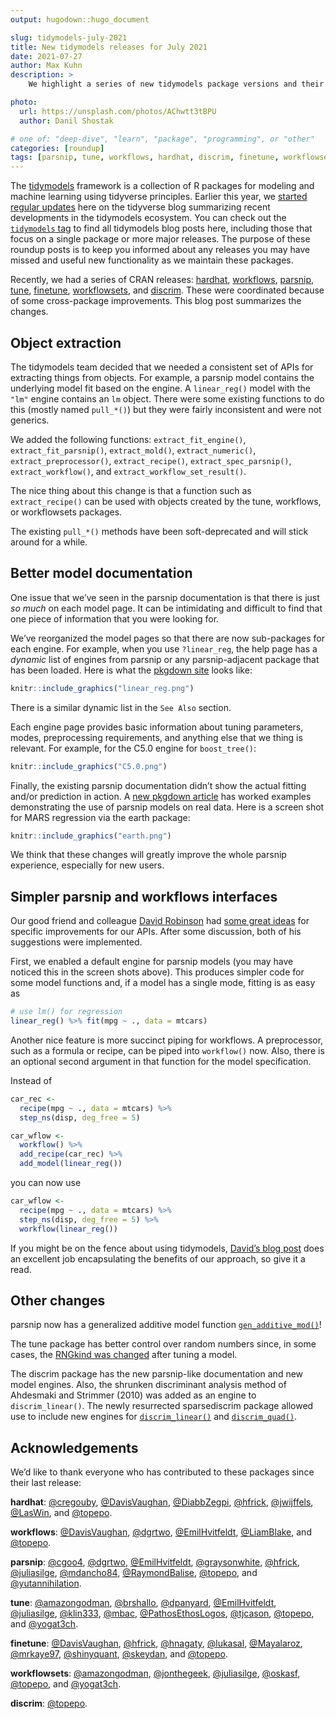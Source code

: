 ```yaml
---
output: hugodown::hugo_document

slug: tidymodels-july-2021
title: New tidymodels releases for July 2021
date: 2021-07-27
author: Max Kuhn
description: >
    We highlight a series of new tidymodels package versions and their improvements.  

photo:
  url: https://unsplash.com/photos/AChwtt3tBPU
  author: Danil Shostak

# one of: "deep-dive", "learn", "package", "programming", or "other"
categories: [roundup] 
tags: [parsnip, tune, workflows, hardhat, discrim, finetune, workflowsets]
---
```


<!--
TODO:
* [ ] Look over / edit the post's title in the yaml
* [ ] Edit (or delete) the description; note this appears in the Twitter card
* [ ] Pick category and tags (see existing with `hugodown::tidy_show_meta()`)
* [ ] Find photo & update yaml metadata
* [ ] Create `thumbnail-sq.jpg`; height and width should be equal
* [ ] Create `thumbnail-wd.jpg`; width should be >5x height
* [ ] `hugodown::use_tidy_thumbnails()`
* [ ] Add intro sentence, e.g. the standard tagline for the package
* [ ] `usethis::use_tidy_thanks()`
-->

The [tidymodels](https://www.tidymodels.org/) framework is a collection of R packages for modeling and machine learning using tidyverse principles. Earlier this year, we [started regular updates](https://www.tidyverse.org/blog/2021/03/tidymodels-2021-q1/) here on the tidyverse blog summarizing recent developments in the tidymodels ecosystem. You can check out the [`tidymodels` tag](https://www.tidyverse.org/tags/tidymodels/) to find all tidymodels blog posts here, including those that focus on a single package or more major releases. The purpose of these roundup posts is to keep you informed about any releases you may have missed and useful new functionality as we maintain these packages.

Recently, we had a series of CRAN releases: [hardhat](https://hardhat.tidymodels.org/news/index.html#hardhat-0-1-6-2021-07-14), [workflows](https://workflows.tidymodels.org/news/#workflows-0-2-3-2021-07-15), [parsnip](https://parsnip.tidymodels.org/news/#parsnip-0-1-7-2021-07-21), [tune](https://tune.tidymodels.org/news/#tune-0-1-6-2021-07-21), [finetune](https://finetune.tidymodels.org/news/#finetune-0-1-0-unreleased), [workflowsets](https://workflowsets.tidymodels.org/news/#workflowsets-0-1-0-unreleased), and [discrim](https://discrim.tidymodels.org/news/#discrim-0-1-3-unreleased). These were coordinated because of some cross-package improvements. This blog post summarizes the changes. 

## Object extraction

The tidymodels team decided that we needed a consistent set of APIs for extracting things from objects. For example, a parsnip model contains the underlying model fit based on the engine. A `linear_reg()` model with the `"lm"` engine contains an `lm` object. There were some existing functions to do this (mostly named `pull_*()`) but they were fairly inconsistent and were not generics. 

We added the following functions: `extract_fit_engine()`, `extract_fit_parsnip()`, `extract_mold()`, `extract_numeric()`, `extract_preprocessor()`, `extract_recipe()`, `extract_spec_parsnip()`, `extract_workflow()`, and `extract_workflow_set_result()`. 

The nice thing about this change is that a function such as `extract_recipe()` can be used with objects created by the tune, workflows, or workflowsets packages. 

The existing `pull_*()` methods have been soft-deprecated and will stick around for a while. 

## Better model documentation

One issue that we've seen in the parsnip documentation is that there is just _so much_ on each model page. It can be intimidating and difficult to find that one piece of information that you were looking for. 

We've reorganized the model pages so that there are now sub-packages for each engine. For example, when you use `?linear_reg`, the help page has a _dynamic_ list of engines from parsnip or any parsnip-adjacent package that has been loaded. Here is what the [pkgdown site](https://parsnip.tidymodels.org/reference/linear_reg.html) looks like: 

```r
knitr::include_graphics("linear_reg.png")
```

There is a similar dynamic list in the `See Also` section. 

Each engine page provides basic information about tuning parameters, modes, preprocessing requirements, and anything else that we thing is relevant. For example, for the C5.0 engine for `boost_tree()`:

```r
knitr::include_graphics("C5.0.png")
```

Finally, the existing parsnip documentation didn't show the actual fitting and/or prediction in action. A [new pkgdown article](https://parsnip.tidymodels.org/articles/articles/Examples.html) has worked examples demonstrating the use of parsnip models on real data. Here is a screen shot for MARS regression via the earth package: 

```r
knitr::include_graphics("earth.png")
```

We think that these changes will greatly improve the whole parsnip experience, especially for new users. 

## Simpler parsnip and workflows interfaces

Our good friend and colleague [David Robinson](https://twitter.com/drob) had [some great ideas](http://varianceexplained.org/r/sliced-ml/#where-tidymodels-can-improve) for specific improvements for our APIs. After some discussion, both of his suggestions were implemented. 

First, we enabled a default engine for parsnip models (you may have noticed this in the screen shots above). This produces simpler code for some model functions and, if a model has a single mode, fitting is as easy as

```r
# use lm() for regression
linear_reg() %>% fit(mpg ~ ., data = mtcars)
```

Another nice feature is more succinct piping for workflows. A preprocessor, such as a formula or recipe, can be piped into `workflow()` now. Also, there is an optional second argument in that function for the model specification. 

Instead of 

```r
car_rec <- 
  recipe(mpg ~ ., data = mtcars) %>% 
  step_ns(disp, deg_free = 5)

car_wflow <- 
  workflow() %>% 
  add_recipe(car_rec) %>% 
  add_model(linear_reg())
```

you can now use

```r
car_wflow <- 
  recipe(mpg ~ ., data = mtcars) %>% 
  step_ns(disp, deg_free = 5) %>% 
  workflow(linear_reg()) 
```  

If you might be on the fence about using tidymodels, [David's blog post](http://varianceexplained.org/r/sliced-ml/) does an excellent job encapsulating the benefits of our approach, so give it a read. 


## Other changes

parsnip now has a generalized additive model function [`gen_additive_mod()`](https://parsnip.tidymodels.org/reference/gen_additive_mod.html)! 

The tune package has better control over random numbers since, in some cases, the [RNGkind was changed](https://github.com/tidymodels/tune/issues/389) after tuning a model. 

The discrim package has the new parsnip-like documentation and new model engines. Also, the shrunken discriminant analysis method of Ahdesmaki and Strimmer (2010) was added as an engine to `discrim_linear()`. The newly resurrected sparsediscrim package allowed use to include new engines for [`discrim_linear()`](https://discrim.tidymodels.org/reference/details_discrim_linear_sparsediscrim.html) and [`discrim_quad()`](https://discrim.tidymodels.org/reference/details_discrim_quad_sparsediscrim.html). 


## Acknowledgements

We'd like to thank everyone who has contributed to these packages since their last release:

**hardhat**: [&#x0040;cregouby](https://github.com/cregouby), [&#x0040;DavisVaughan](https://github.com/DavisVaughan), [&#x0040;DiabbZegpi](https://github.com/DiabbZegpi), [&#x0040;hfrick](https://github.com/hfrick), [&#x0040;jwijffels](https://github.com/jwijffels), [&#x0040;LasWin](https://github.com/LasWin), and [&#x0040;topepo](https://github.com/topepo).

**workflows**: [&#x0040;DavisVaughan](https://github.com/DavisVaughan), [&#x0040;dgrtwo](https://github.com/dgrtwo), [&#x0040;EmilHvitfeldt](https://github.com/EmilHvitfeldt), [&#x0040;LiamBlake](https://github.com/LiamBlake), and [&#x0040;topepo](https://github.com/topepo).

**parsnip**: [&#x0040;cgoo4](https://github.com/cgoo4), [&#x0040;dgrtwo](https://github.com/dgrtwo), [&#x0040;EmilHvitfeldt](https://github.com/EmilHvitfeldt), [&#x0040;graysonwhite](https://github.com/graysonwhite), [&#x0040;hfrick](https://github.com/hfrick), [&#x0040;juliasilge](https://github.com/juliasilge), [&#x0040;mdancho84](https://github.com/mdancho84), [&#x0040;RaymondBalise](https://github.com/RaymondBalise), [&#x0040;topepo](https://github.com/topepo), and [&#x0040;yutannihilation](https://github.com/yutannihilation).

**tune**: [&#x0040;amazongodman](https://github.com/amazongodman), [&#x0040;brshallo](https://github.com/brshallo), [&#x0040;dpanyard](https://github.com/dpanyard), [&#x0040;EmilHvitfeldt](https://github.com/EmilHvitfeldt), [&#x0040;juliasilge](https://github.com/juliasilge), [&#x0040;klin333](https://github.com/klin333), [&#x0040;mbac](https://github.com/mbac), [&#x0040;PathosEthosLogos](https://github.com/PathosEthosLogos), [&#x0040;tjcason](https://github.com/tjcason), [&#x0040;topepo](https://github.com/topepo), and [&#x0040;yogat3ch](https://github.com/yogat3ch).

**finetune**: [&#x0040;DavisVaughan](https://github.com/DavisVaughan), [&#x0040;hfrick](https://github.com/hfrick), [&#x0040;hnagaty](https://github.com/hnagaty), [&#x0040;lukasal](https://github.com/lukasal), [&#x0040;Mayalaroz](https://github.com/Mayalaroz), [&#x0040;mrkaye97](https://github.com/mrkaye97), [&#x0040;shinyquant](https://github.com/shinyquant), [&#x0040;skeydan](https://github.com/skeydan), and [&#x0040;topepo](https://github.com/topepo).

**workflowsets**: [&#x0040;amazongodman](https://github.com/amazongodman), [&#x0040;jonthegeek](https://github.com/jonthegeek), [&#x0040;juliasilge](https://github.com/juliasilge), [&#x0040;oskasf](https://github.com/oskasf), [&#x0040;topepo](https://github.com/topepo), and [&#x0040;yogat3ch](https://github.com/yogat3ch).

**discrim**: [&#x0040;topepo](https://github.com/topepo).
